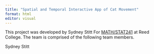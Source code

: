 ```yaml
---
title: "Spatial and Temporal Interactive App of Cat Movement"
format: html
editor: visual
---
```


This project was developed by Sydney Stitt For [MATH/STAT241](https://aallorant.github.io/math241s24/) at Reed College. The team is comprised of the following team members.

Sydney Stitt
